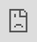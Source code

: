```yaml
---
title: "Uncertainty"
---
```


# Uncertainty

Understand Galileo's Uncertainty Metric

<iframe src="https://cdn.iframe.ly/QmLMmBg" style="top: 0; left: 0; width: 100%; height: 100%; position: absolute; border: 0;" allowfullscreen="" scrolling="no" allow="encrypted-media *;"></iframe>

_**Definition**__:_ Measures how much the model is deciding randomly between multiple ways of continuing the output. _Uncertainty_ is measured at both the token level and the response level. Higher uncertainty means the model is less certain.

_**Calculation**__: Uncertainty_ at the token level tells us how confident the model is of the next token given the preceding tokens. _Uncertainty_ at the response level is simply the maximum token-level _Uncertainty,_ over all the tokens in the model's response. It is calculated using OpenAI's Davinci models.

_**What to do when uncertainty is low?**_

Our research has found high uncertainty scores correlate with hallucinations, made up facts, and citations. Looking at highly uncertain responses can flag areas where your model is struggling.

[PreviousChunk Utilization Plus](/galileo/gen-ai-studio-products/guardrail-store/chunk-utilization/chunk-utilization)[NextPrompt Perplexity](/galileo/gen-ai-studio-products/guardrail-store/prompt-perplexity)

Last updated 2 months ago